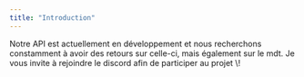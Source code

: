 ```yaml
---
title: "Introduction"
---
```


<Note>
  Notre API est actuellement en développement et nous recherchons constamment à avoir des retours sur celle-ci, mais également sur le mdt. Je vous invite à rejoindre le discord afin de participer au projet \!
</Note>